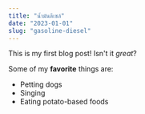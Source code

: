 ```yaml
---
title: "น้ำมันดีเซล์"
date: "2023-01-01"
slug: "gasoline-diesel"
---
```


This is my first blog post! Isn't it *great*?

Some of my **favorite** things are:

* Petting dogs
* Singing
* Eating potato-based foods